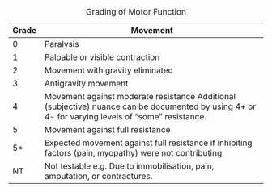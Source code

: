 +-------+-------------------------------------------------------------------------------------------------------------+
| Grade | Movement                                                                                                    |
+=======+=============================================================================================================+
| 0     | Paralysis                                                                                                   |
+-------+-------------------------------------------------------------------------------------------------------------+
| 1     | Palpable or visible contraction                                                                             |
|       |                                                                                                             |
+-------+-------------------------------------------------------------------------------------------------------------+
| 2     | Movement with gravity eliminated                                                                            |
+-------+-------------------------------------------------------------------------------------------------------------+
| 3     | Antigravity movement                                                                                        |
+-------+-------------------------------------------------------------------------------------------------------------+
| 4     | Movement against moderate resistance                                                                        |
|       | Additional (subjective) nuance can be documented by using 4+ or 4- for varying levels of "some" resistance. |
+-------+-------------------------------------------------------------------------------------------------------------+
| 5     | Movement against full resistance                                                                            |
+-------+-------------------------------------------------------------------------------------------------------------+
| 5*    | Expected movement against full resistance if inhibiting factors (pain, myopathy) were not contributing      |
+-------+-------------------------------------------------------------------------------------------------------------+
| NT    | Not testable                                                                                                |
|       | e.g. Due to immobilisation, pain, amputation, or contractures.                                              |
+-------+-------------------------------------------------------------------------------------------------------------+

: Grading of Motor Function
